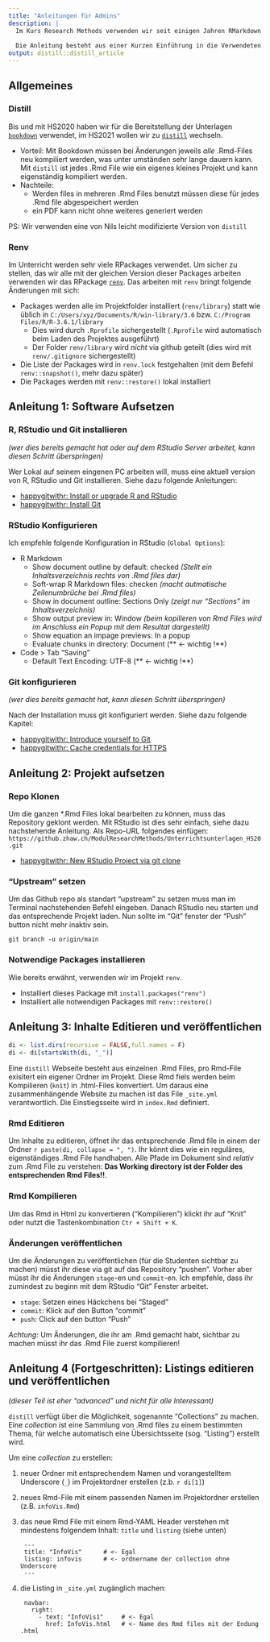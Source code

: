 ```yaml
---
title: "Anleitungen für Admins"
description: |
  Im Kurs Research Methods verwenden wir seit einigen Jahren RMarkdown um die R Unterlagen für die Studenten bereit zu stellen. Diese Anleitung soll alle nötigen Informationen für "Admins" zur Verfügung stellen, damit dieser Prozess möglichst reibungslos abläuft. 
  
  Die Anleitung besteht aus einer Kurzen Einführung in die Verwendeten Tools ("distill" und "renv") sowie drei Anleitungen (1. Software aufsetzen, 2. Projekt aufsetzen, 3. Inhalte editieren und veröffentlichen)
output: distill::distill_article
---
```


## Allgemeines

### Distill 

Bis und mit HS2020 haben wir für die Bereitstellung der Unterlagen [`bookdown`](https://bookdown.org/yihui/blogdown/) verwendet, im HS2021 wollen wir zu [`distill`](https://rstudio.github.io/distill/) wechseln. 

- Vorteil: Mit Bookdown müssen bei Änderungen jeweils *alle* .Rmd-Files neu kompiliert werden, was unter umständen sehr lange dauern kann. Mit `distill` ist jedes .Rmd File wie ein eigenes kleines Projekt und kann eigenständig kompiliert werden.
- Nachteile: 
  - Werden files in mehreren .Rmd Files benutzt müssen diese für jedes .Rmd file abgespeichert werden
  - ein PDF kann nicht ohne weiteres generiert werden

PS: Wir verwenden eine von Nils leicht modifizierte Version von `distill`

### Renv

Im Unterricht werden sehr viele RPackages verwendet. Um sicher zu stellen, das wir alle mit der gleichen Version dieser Packages arbeiten verwenden wir das RPackage [`renv`](https://rstudio.github.io/renv/). Das arbeiten mit `renv` bringt folgende Änderungen mit sich:

- Packages werden alle im Projektfolder installiert (`renv/library`) statt wie üblich in `C:/Users/xyz/Documents/R/win-library/3.6` bzw. `C:/Program Files/R/R-3.6.1/library`
  - Dies wird durch `.Rprofile` sichergestellt (`.Rprofile` wird automatisch beim Laden des Projektes ausgeführt) 
  - Der Folder `renv/library` wird *nicht* via github geteilt (dies wird mit `renv/.gitignore` sichergestellt)
- Die Liste der Packages wird in `renv.lock` festgehalten (mit dem Befehl `renv::snapshot()`, mehr dazu später)
- Die Packages werden mit `renv::restore()` lokal installiert


## Anleitung 1: Software Aufsetzen

### R, RStudio und Git installieren

*(wer dies bereits gemacht hat oder auf dem RStudio Server arbeitet, kann diesen Schritt überspringen)*

Wer Lokal auf seinem eingenen PC arbeiten will, muss eine aktuell version von R, RStudio und Git installieren. Siehe dazu folgende Anleitungen:

- [happygitwithr: Install or upgrade R and RStudio](https://happygitwithr.com/install-r-rstudio.html)
- [happygitwithr: Install Git](https://happygitwithr.com/install-git.html)


### RStudio Konfigurieren

Ich empfehle folgende Konfiguration in RStudio (`Global Options`):

- R Markdown
  - Show document outline by default: checked *(Stellt ein Inhaltsverzeichnis rechts von .Rmd files dar)*
  - Soft-wrap R Markdown files: checken *(macht autmatische Zeilenumbrüche bei .Rmd files)*
  - Show in document outline: Sections Only *(zeigt nur "Sections" im Inhaltsverzeichnis)*
  - Show output preview in: Window *(beim kopilieren von Rmd Files wird im Anschluss ein Popup mit dem Resultat dargestellt)*
  - Show equation an impage previews: In a popup
  - Evaluate chunks in directory: Document (** <- wichtig !**)
- Code > Tab "Saving"
  - Default Text Encoding: UTF-8 (** <- wichtig !**)

### Git konfigurieren

*(wer dies bereits gemacht hat, kann diesen Schritt überspringen)*

Nach der Installation muss git konfiguriert werden. Siehe dazu folgende Kapitel:

- [happygitwithr: Introduce yourself to Git](https://happygitwithr.com/hello-git.html)
- [happygitwithr: Cache credentials for HTTPS](https://happygitwithr.com/credential-caching.html)


## Anleitung 2: Projekt aufsetzen


### Repo Klonen

Um die ganzen *.Rmd Files lokal bearbeiten zu können, muss das Repository geklont werden. Mit RStudio ist dies sehr einfach, siehe dazu nachstehende Anleitung. Als Repo-URL folgendes einfügen: `https://github.zhaw.ch/ModulResearchMethods/Unterrichtsunterlagen_HS20.git`

- [happygitwithr: New RStudio Project via git clone](https://happygitwithr.com/new-github-first.html#new-rstudio-project-via-git)

### "Upstream" setzen

Um das Github repo als standart "upstream" zu setzen muss man im Terminal nachstehenden Befehl eingeben. Danach RStudio neu starten und das entsprechende Projekt laden. Nun sollte im "Git" fenster der "Push" button nicht mehr inaktiv sein.

```
git branch -u origin/main
```


### Notwendige Packages installieren

Wie bereits erwähnt, verwenden wir im Projekt `renv`. 

- Installiert dieses Package mit `install.packages("renv")`
- Installiert alle notwendigen Packages mit `renv::restore()`




## Anleitung 3: Inhalte Editieren und veröffentlichen


```r

di <- list.dirs(recursive = FALSE,full.names = F)
di <- di[startsWith(di, "_")]


```


Eine `distill` Webseite besteht aus einzelnen .Rmd Files, pro Rmd-File exisitert ein eigener Ordner im Projekt. Diese Rmd fiels werden beim Kompilieren (`knìt`) in  .html-Files konvertiert. Um daraus eine zusammenhängende Website zu machen ist das File `_site.yml` verantwortlich. Die Einstiegsseite wird in `index.Rmd` definiert. 

### Rmd Editieren

Um Inhalte zu editieren, öffnet ihr das entsprechende .Rmd file in einem der Ordner `r paste(di, collapse = ", ")`. Ihr könnt dies wie ein reguläres, eigenständiges .Rmd File handhaben. Alle Pfade im Dokument sind *relativ* zum .Rmd File zu verstehen: **Das Working directory ist der Folder des entsprechenden Rmd Files!!**. 


### Rmd Kompilieren

Um das Rmd in Html zu konvertieren ("Kompilieren") klickt ihr auf "Knit" oder nutzt die Tastenkombination `Ctr + Shift + K`. 

### Änderungen veröffentlichen

Um die Änderungen zu veröffentlichen (für die Studenten sichtbar zu machen) müsst ihr diese via git auf das Repository "pushen". Vorher aber müsst ihr die Änderungen `stage`-en und `commit`-en. Ich empfehle, dass ihr zumindest zu beginn mit dem RStudio "Git" Fenster arbeitet. 

- `stage`: Setzen eines Häckchens bei "Staged"
- `commit`: Klick auf den Button "commit"
- `push`: Click auf den button "Push"

*Achtung*: Um Änderungen, die ihr am  .Rmd gemacht habt, sichtbar zu machen müsst ihr das .Rmd File zuerst kompilieren! 

## Anleitung 4 (Fortgeschritten): Listings editieren und veröffentlichen

*(dieser Teil ist eher "advanced" und nicht für alle Interessant)*

`distill` verfügt über die Möglichkeit, sogenannte "Collections" zu machen. Eine *collection* ist eine Sammlung von .Rmd files zu einem bestimmten Thema, für welche automatisch eine Übersichtsseite (sog. "Listing") erstellt wird. 

Um eine *collection* zu erstellen:

1. neuer Ordner mit entsprechendem Namen und vorangestelltem Underscore (`_`) im Projektordner erstellen (z.b. `r di[1]`)
2. neues Rmd-File mit einem passenden Namen im Projektordner erstellen (z.B. `infoVis.Rmd`)
3. das neue Rmd File mit einem Rmd-YAML Header verstehen mit mindestens folgendem Inhalt: `title` und `listing` (siehe unten)

        ---
        title: "InfoVis"      # <- Egal
        listing: infovis      # <- ordnername der collection ohne Underscore
        ---
4. die Listing in `_site.yml` zugänglich machen:

        navbar:
          right:
            - text: "InfoVis1"     # <- Egal
              href: InfoVis.html   # <- Name des Rmd files mit der Endung .html

